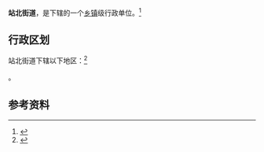 {{中国乡级行政区
|景观照片文件名 = 
|景观照片描述 = 
|汉语拼音 = 
|其他语言 = 
|其他语言名称 = 
|旧称 = 
|地名出处 = 
|位置图文件名 = 
|位置图描述 = 
|自定义图片= 
|建置时间 = 
|政府驻地 = 
|毗邻 = 
|总面积 = 
|总人口 = 
|总人口年份 = 
|户籍人口 = 
|户籍人口年份 = 
|常住人口 = 
|常住人口年份 = 
|人口密度 = 
|GDP = 
|GDP年份 = 
|邮政编码 = 
|电话区号 = 411
|官方网站 = 
|网站名称 = 
|21/02/03/002/000}}

'''站北街道'''，是{{PRC admin/fullname|21/02/03/002/000|3}}下辖的一个[[乡镇|乡镇]]级行政单位。<ref>{{PRC admin/ref sgc|{{PRC admin/parent|21/02/03/002/000}}}}</ref>

== 行政区划 ==

站北街道下辖以下地区：<ref>{{PRC admin/ref sgc|21/02/03/002/000}}</ref>

{{PRC admin/children|21/02/03/002/000}}。

== 参考资料 ==

{{reflist}}

{{行政区划小作品}}
{{PRC admin/navcat|21/02/03/002/000}}
